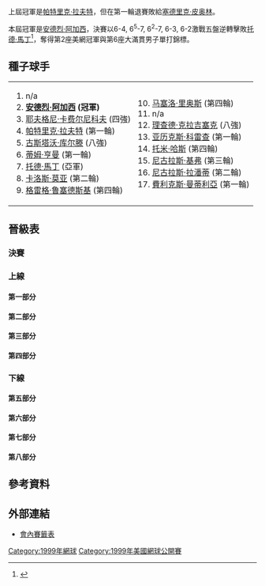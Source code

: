 {{noteTA
|G1=Tennis
|1=zh-hans:轮;zh-hant:圈
|2=zh-hans:半区;zh-hant:半部;
|3=zh-hans:半决赛;zh-hk:準決賽;zh-tw:四強;
|4=zh-hans:半準决赛;zh-hk:半準決賽;zh-tw:八強;
}}

{{GrandSlamEvents|1999|美國網球公開賽|
 | defchamp = {{flagicon|AUS}} [[帕特里克·拉夫特|帕特里克·拉夫特]]
 | champ = {{flagicon|USA}} [[安德烈·阿加西|安德烈·阿加西]]
 | runner = {{flagicon|USA}} [[托德·馬丁|托德·馬丁]]
 | score = 6-4, 6<sup>5</sup>-7, 6<sup>2</sup>-7, 6-3, 6-2
}}

{{main|1999年美國網球公開賽}}

上屆冠軍是[[帕特里克·拉夫特|帕特里克·拉夫特]]，但在第一輪退賽敗給[[塞德里克·皮奥林|塞德里克·皮奥林]]。

本屆冠軍是[[安德烈·阿加西|安德烈·阿加西]]，決賽以6-4, 6<sup>5</sup>-7, 6<sup>2</sup>-7, 6-3, 6-2激戰五盤逆轉擊敗[[托德·馬丁|托德·馬丁]]<ref>{{Cite web |url=http://www.nytimes.com/1999/09/13/sports/us-open-it-s-agassi-in-what-else-a-comeback.html |title=U.S. OPEN; It's Agassi in (What Else?) a Comeback - The New York Times<!-- 机器人生成的标题 --> |accessdate=2010-03-22 |archive-date=2019-04-30 |archive-url=https://web.archive.org/web/20190430201058/https://www.nytimes.com/1999/09/13/sports/us-open-it-s-agassi-in-what-else-a-comeback.html |dead-url=no }}</ref>，奪得第2座美網冠軍與第6座大滿貫男子單打錦標。
		
==種子球手==
{|
|valign=top|
<ol>
<li> n/a </li>
<li> {{flagicon|USA}} '''[[安德烈·阿加西|安德烈·阿加西]] (冠軍)'''</li>
<li> {{flagicon|RUS}} [[耶夫格尼·卡费尔尼科夫|耶夫格尼·卡费尔尼科夫]] (四強)</li>
<li> {{flagicon|AUS}} [[帕特里克·拉夫特|帕特里克·拉夫特]] (第一輪)</li>
<li> {{flagicon|BRA}} [[古斯塔沃·库尔滕|古斯塔沃·库尔滕]] (八強)</li>
<li> {{flagicon|GBR}} [[蒂姆·亨曼|蒂姆·亨曼]] (第一輪)</li>
<li> {{flagicon|USA}} [[托德·馬丁|托德·馬丁]] (亞軍)</li>
<li> {{flagicon|ESP}} [[卡洛斯·莫亚|卡洛斯·莫亚]] (第二輪)</li>
<li> {{flagicon|GBR}} [[格雷格·鲁塞德斯基|格雷格·鲁塞德斯基]] (第四輪)</li>
</ol>
|valign=top|
<ol start=10>
<li> {{flagicon|CHL}} [[马塞洛·里奥斯|马塞洛·里奥斯]] (第四輪)</li>
<li> n/a </li>
<li> {{flagicon|NLD}} [[理查德·克拉吉塞克|理查德·克拉吉塞克]] (八強)</li>
<li> {{flagicon|ESP}} [[亚历克斯·科雷查|亚历克斯·科雷查]] (第一輪)</li>
<li> {{flagicon|DEU}} [[托米·哈斯|托米·哈斯]] (第四輪)</li>
<li> {{flagicon|DEU}} [[尼古拉斯·基弗|尼古拉斯·基弗]] (第三輪)</li>
<li> {{flagicon|ECU}} [[尼古拉斯·拉潘蒂|尼古拉斯·拉潘蒂]] (第二輪)</li>
<li> {{flagicon|ESP}} [[費利克斯·曼蒂利亞|費利克斯·曼蒂利亞]] (第一輪)</li>
</ol>
|}
== 晉級表 ==
{{Draw key}}
=== 決賽 ===
{{8TeamBracket-Tennis5
| RD1=八強
| RD2=四強
| RD3=決賽
| team-width=175
| RD3-team1={{flagicon|USA}} [[托德·馬丁|馬丁]]
| RD3-seed1=7
| RD3-team2={{flagicon|USA}} '''[[安德烈·阿加西|阿加西]]'''
| RD3-seed2=2
| RD3-score1-1=4
| RD3-score2-1='''6'''
| RD3-score1-2='''7<sup>7</sup>'''
| RD3-score2-2=6<sup>5</sup>
| RD3-score1-3='''7<sup>7</sup>'''
| RD3-score2-3=6<sup>2</sup>
| RD3-score1-4=3
| RD3-score2-4='''6'''
| RD3-score1-5=2
| RD3-score2-5='''6'''
| RD2-team1={{flagicon|USA}} '''[[托德·馬丁|馬丁]]'''
| RD2-seed1=7
| RD2-team2={{flagicon|FRA}} [[塞德里克·皮奥林|皮奥林]]
| RD2-seed2=
| RD2-score1-1='''6'''
| RD2-score2-1=4
| RD2-score1-2='''6'''
| RD2-score2-2=1
| RD2-score1-3='''6'''
| RD2-score2-3=2
| RD2-team3={{flagicon|RUS}} [[耶夫格尼·卡费尔尼科夫|卡费尔尼科夫]]
| RD2-seed3=3
| RD2-team4={{flagicon|USA}} '''[[安德烈·阿加西|阿加西]]'''
| RD2-seed4=2
| RD2-score3-1='''6'''
| RD2-score4-1=1
| RD2-score3-2=3
| RD2-score4-2='''6'''
| RD2-score3-3=3
| RD2-score4-3='''6'''
| RD2-score3-4=3
| RD2-score4-4='''6'''
| RD1-team1={{flagicon|CZE}} [[茨季斯拉夫·多塞傑爾|多塞傑爾]]
| RD1-seed1=
| RD1-team2={{flagicon|USA}} '''[[托德·馬丁|馬丁]]'''
| RD1-seed2=7
| RD1-score1-1=3
| RD1-score2-1='''6'''
| RD1-score1-2='''7'''
| RD1-score2-2=5
| RD1-score1-3=4
| RD1-score2-3='''6'''
| RD1-score1-4=4
| RD1-score2-4='''6'''
| RD1-team3={{flagicon|FRA}} '''[[塞德里克·皮奥林|皮奥林]]'''
| RD1-seed3=
| RD1-team4={{flagicon|BRA}} [[古斯塔沃·库尔滕|库尔滕]]
| RD1-seed4=5
| RD1-score3-1=4
| RD1-score4-1='''6'''
| RD1-score3-2='''7<sup>8</sup>'''
| RD1-score4-2=6<sup>6</sup>
| RD1-score3-3='''7<sup>16</sup>'''
| RD1-score4-3=6<sup>14</sup>
| RD1-score3-4='''7<sup>10</sup>'''
| RD1-score4-4=6<sup>8</sup>
| RD1-team5={{flagicon|NLD}} [[理查德·克拉吉塞克|克拉吉塞克]]
| RD1-seed5=12
| RD1-team6={{flagicon|RUS}} '''[[耶夫格尼·卡费尔尼科夫|卡费尔尼科夫]]'''
| RD1-seed6=3
| RD1-score5-1=6<sup>0</sup>
| RD1-score6-1='''7<sup>7</sup>'''
| RD1-score5-2=6<sup>4</sup>
| RD1-score6-2='''7<sup>7</sup>'''
| RD1-score5-3='''6'''
| RD1-score6-3=3
| RD1-score5-4='''6'''
| RD1-score6-4=1
| RD1-score5-5=6<sup>5</sup>
| RD1-score6-5='''7<sup>7</sup>'''
| RD1-team7={{flagicon|FRA}} [[尼古拉斯·艾斯庫德|艾斯庫德]]
| RD1-seed7=Q
| RD1-team8={{flagicon|USA}} '''[[安德烈·阿加西|阿加西]]'''
| RD1-seed8=2
| RD1-score7-1=6<sup>3</sup>
| RD1-score8-1='''7<sup>7</sup>'''
| RD1-score7-2=3
| RD1-score8-2='''6'''
| RD1-score7-3=4
| RD1-score8-3='''6'''
}}
=== 上線 ===
==== 第一部分 ====
{{16TeamBracket-Compact-Tennis5
| RD1=第一輪
| RD2=第二輪
| RD3=第三輪
| RD4=第四輪
| RD4-team01=[[Jiří_Novák|Novák]]
| RD4-seed01=
| RD4-team02='''[[茨季斯拉夫·多塞傑爾|多塞傑爾]]'''
| RD4-seed02=
| RD4-score01-1=4
| RD4-score02-1='''6'''
| RD4-score01-2=5
| RD4-score02-2='''7'''
| RD4-score01-3='''7'''
| RD4-score02-3=5
| RD4-score01-4=5
| RD4-score02-4='''7'''
| RD3-team01='''[[Jiří_Novák|Novák]]'''
| RD3-seed01=
| RD3-team02=[[Fabrice_Santoro|Santoro]]
| RD3-seed02=
| RD3-score01-1='''6'''
| RD3-score02-1=1
| RD3-score01-2='''6'''
| RD3-score02-2=0
| RD3-score01-3='''5'''
| RD3-score02-3=1
| RD3-score02-4=r
| RD3-team03='''[[茨季斯拉夫·多塞傑爾|多塞傑爾]]'''
| RD3-seed03=
| RD3-team04=[[Fredrik_Jonsson|Jonsson]]
| RD3-seed04=Q
| RD3-score03-1='''7<sup>7</sup>'''
| RD3-score04-1=6<sup>5</sup>
| RD3-score03-2='''7<sup>7</sup>'''
| RD3-score04-2=6<sup>5</sup>
| RD3-score03-3='''6'''
| RD3-score04-3=3
| RD2-team01=[[馬拉特·薩芬|薩芬]]
| RD2-seed01=
| RD2-team02='''[[Jiří_Novák|Novák]]'''
| RD2-seed02=
| RD2-score01-1=2
| RD2-score02-1='''6'''
| RD2-score01-2='''7'''
| RD2-score02-2=5
| RD2-score01-3=4
| RD2-score02-3='''6'''
| RD2-score01-4='''6'''
| RD2-score02-4=3
| RD2-score01-5=2
| RD2-score02-5='''6'''
| RD2-team03=[[Jan-Michael_Gambill|Gambill]]
| RD2-seed03=
| RD2-team04='''[[Fabrice_Santoro|Santoro]]'''
| RD2-seed04=
| RD2-score03-1=4
| RD2-score04-1='''6'''
| RD2-score03-2=2
| RD2-score04-2='''6'''
| RD2-score03-3='''6'''
| RD2-score04-3=3
| RD2-score03-4='''7<sup>9</sup>'''
| RD2-score04-4=6<sup>7</sup>
| RD2-score03-5=4
| RD2-score04-5=4
| RD2-score03-6=r
| RD2-team05='''[[茨季斯拉夫·多塞傑爾|多塞傑爾]]'''
| RD2-seed05=
| RD2-team06=[[Fernando_Meligeni|Meligeni]]
| RD2-seed06=
| RD2-score05-1='''7'''
| RD2-score06-1=5
| RD2-score05-2='''6'''
| RD2-score06-2=1
| RD2-score05-3='''6'''
| RD2-score06-3=3
| RD2-team07='''[[Fredrik_Jonsson|Jonsson]]'''
| RD2-seed07=Q
| RD2-team08=[[尼古拉斯·拉潘蒂|拉潘蒂]]
| RD2-seed08=16
| RD2-score07-1='''6'''
| RD2-score08-1=4
| RD2-score07-2=5
| RD2-score08-2='''7'''
| RD2-score07-3='''6'''
| RD2-score08-3=4
| RD2-score07-4='''7'''
| RD2-score08-4=5
| RD1-team01={{flagicon|SWE}} [[Mikael_Tillström|Tillström]]
| RD1-seed01=LL
| RD1-team02={{flagicon|RUS}} '''[[馬拉特·薩芬|薩芬]]'''
| RD1-seed02=
| RD1-score01-1=2
| RD1-score02-1='''6'''
| RD1-score01-2='''7'''
| RD1-score02-2=5
| RD1-score01-3=4
| RD1-score02-3='''6'''
| RD1-score01-4='''6'''
| RD1-score02-4=2
| RD1-score01-5=4
| RD1-score02-5='''6'''
| RD1-team03={{flagicon|CZE}} '''[[Jiří_Novák|Novák]]'''
| RD1-seed03=
| RD1-team04={{flagicon|PRY}} [[Ramon_Delgado|Delgado]]
| RD1-seed04=
| RD1-score03-1=3
| RD1-score04-1='''6'''
| RD1-score03-2='''6'''
| RD1-score04-2=4
| RD1-score03-3='''6'''
| RD1-score04-3=1
| RD1-score03-4='''6'''
| RD1-score04-4=0
| RD1-team05={{flagicon|USA}} '''[[Jan-Michael_Gambill|Gambill]]'''
| RD1-seed05=
| RD1-team06={{flagicon|AUT}} [[Stefan_Koubek|Koubek]]
| RD1-seed06=
| RD1-score05-1='''7'''
| RD1-score06-1=5
| RD1-score05-2='''6'''
| RD1-score06-2=1
| RD1-score05-3='''6'''
| RD1-score06-3=4
| RD1-team07={{flagicon|FRA}} '''[[Fabrice_Santoro|Santoro]]'''
| RD1-seed07=
| RD1-team08={{flagicon|FRA}} [[Sebastien_Grosjean|Grosjean]]
| RD1-seed08=
| RD1-score07-1=5
| RD1-score08-1='''7'''
| RD1-score07-2='''6'''
| RD1-score08-2=4
| RD1-score07-3='''6'''
| RD1-score08-3=4
| RD1-score07-4=1
| RD1-score08-4='''6'''
| RD1-score07-5='''7<sup>7</sup>'''
| RD1-score08-5=6<sup>2</sup>
| RD1-team09={{flagicon|CZE}} '''[[茨季斯拉夫·多塞傑爾|多塞傑爾]]'''
| RD1-seed09=
| RD1-team10={{flagicon|USA}} [[吉姆·考瑞尔|考瑞尔]]
| RD1-seed10=
| RD1-score09-1='''6'''
| RD1-score10-1=4
| RD1-score09-2='''6'''
| RD1-score10-2=4
| RD1-score09-3='''7<sup>7</sup>'''
| RD1-score10-3=6<sup>5</sup>
| RD1-team11={{flagicon|BRA}} '''[[Fernando_Meligeni|Meligeni]]'''
| RD1-seed11=
| RD1-team12={{flagicon|USA}} [[凱文·金|金]]
| RD1-seed12=WC
| RD1-score11-1='''6'''
| RD1-score12-1=3
| RD1-score11-2='''7'''
| RD1-score12-2=5
| RD1-score11-3='''6'''
| RD1-score12-3=1
| RD1-team13={{flagicon|SWE}} '''[[Fredrik_Jonsson|Jonsson]]'''
| RD1-seed13=Q
| RD1-team14={{flagicon|FRA}} [[Arnaud_Di_Pasquale|Di Pasquale]]
| RD1-seed14=
| RD1-score13-1='''6'''
| RD1-score14-1=4
| RD1-score13-2=3
| RD1-score14-2='''6'''
| RD1-score13-3='''7<sup>7</sup>'''
| RD1-score14-3=6<sup>2</sup>
| RD1-score13-4='''7'''
| RD1-score14-4=5
| RD1-team15={{flagicon|ESP}} [[Francisco_Clavet|Clavet]]
| RD1-seed15=
| RD1-team16={{flagicon|ECU}} '''[[尼古拉斯·拉潘蒂|拉潘蒂]]'''
| RD1-seed16=16
| RD1-score15-1=3
| RD1-score16-1='''6'''
| RD1-score15-2=5
| RD1-score16-2='''7'''
| RD1-score15-3='''6'''
| RD1-score16-3=4
| RD1-score15-4=4
| RD1-score16-4='''6'''
}}
==== 第二部分 ====
{{16TeamBracket-Compact-Tennis5
| RD1=第一輪
| RD2=第二輪
| RD3=第三輪
| RD4=第四輪
| RD4-team01=[[格雷格·鲁塞德斯基|鲁塞德斯基]]
| RD4-seed01=9
| RD4-team02='''[[托德·馬丁|馬丁]]'''
| RD4-seed02=7
| RD4-score01-1='''7'''
| RD4-score02-1=5
| RD4-score01-2='''6'''
| RD4-score02-2=0
| RD4-score01-3=6<sup>3</sup>
| RD4-score02-3='''7<sup>7</sup>'''
| RD4-score01-4=4
| RD4-score02-4='''6'''
| RD4-score01-5=4
| RD4-score02-5='''6'''
| RD3-team01='''[[格雷格·鲁塞德斯基|鲁塞德斯基]]'''
| RD3-seed01=9
| RD3-team02=[[Chris_Woodruff|Woodruff]]
| RD3-seed02=
| RD3-score01-1='''7'''
| RD3-score02-1=5
| RD3-score01-2=3
| RD3-score02-2='''6'''
| RD3-score01-3='''6'''
| RD3-score02-3=3
| RD3-score01-4='''6'''
| RD3-score02-4=4
| RD3-team03=[[Magnus_Larsson|Larsson]]
| RD3-seed03=
| RD3-team04='''[[托德·馬丁|馬丁]]'''
| RD3-seed04=7
| RD3-score03-1=3
| RD3-score04-1='''6'''
| RD3-score03-2=r
| RD2-team01='''[[格雷格·鲁塞德斯基|鲁塞德斯基]]'''
| RD2-seed01=9
| RD2-team02=[[David_Prinosil|Prinosil]]
| RD2-seed02=
| RD2-score01-1='''6'''
| RD2-score02-1=4
| RD2-score01-2='''6'''
| RD2-score02-2=3
| RD2-score01-3='''6'''
| RD2-score02-3=1
| RD2-team03='''[[Chris_Woodruff|Woodruff]]'''
| RD2-seed03=
| RD2-team04=[[Christian_Ruud|Ruud]]
| RD2-seed04=
| RD2-score03-1='''6'''
| RD2-score04-1=2
| RD2-score03-2='''6'''
| RD2-score04-2=3
| RD2-score03-3='''6'''
| RD2-score04-3=3
| RD2-team05='''[[Magnus_Larsson|Larsson]]'''
| RD2-seed05=
| RD2-team06=[[Younes_El_Aynaoui|El Aynaoui]]
| RD2-seed06=
| RD2-score05-1='''6'''
| RD2-score06-1=3
| RD2-score05-2='''6'''
| RD2-score06-2=4
| RD2-score05-3=3
| RD2-score06-3='''6'''
| RD2-score05-4='''6'''
| RD2-score06-4=3
| RD2-team07=[[Richey_Reneberg|Reneberg]]
| RD2-seed07=WC
| RD2-team08='''[[托德·馬丁|馬丁]]'''
| RD2-seed08=7
| RD2-score07-1=4
| RD2-score08-1='''6'''
| RD2-score07-2=3
| RD2-score08-2='''6'''
| RD2-score07-3='''6'''
| RD2-score08-3=3
| RD2-score07-4=1
| RD2-score08-4='''6'''
| RD1-team01={{flagicon|GBR}} '''[[格雷格·鲁塞德斯基|鲁塞德斯基]]'''
| RD1-seed01=9
| RD1-team02={{flagicon|ESP}} [[胡安·卡羅斯·費雷羅|費雷羅]]
| RD1-seed02=
| RD1-score01-1=4
| RD1-score02-1='''6'''
| RD1-score01-2='''6'''
| RD1-score02-2=2
| RD1-score01-3='''6'''
| RD1-score02-3=3
| RD1-score01-4='''6'''
| RD1-score02-4=4
| RD1-team03={{flagicon|DEU}} '''[[David_Prinosil|Prinosil]]'''
| RD1-seed03=
| RD1-team04={{flagicon|CRI}} [[Juan_Antonio_Marin|Marin]]
| RD1-seed04=
| RD1-score03-1='''6'''
| RD1-score04-1=3
| RD1-score03-2='''6'''
| RD1-score04-2=2
| RD1-score03-3='''6'''
| RD1-score04-3=3
| RD1-team05={{flagicon|USA}} [[James_Blake|Blake]]
| RD1-seed05=WC
| RD1-team06={{flagicon|USA}} '''[[Chris_Woodruff|Woodruff]]'''
| RD1-seed06=
| RD1-score05-1=2
| RD1-score06-1='''6'''
| RD1-score05-2=2
| RD1-score06-2='''6'''
| RD1-score05-3=1
| RD1-score06-3='''6'''
| RD1-team07={{flagicon|DEU}} [[Rainer_Schüttler|Schüttler]]
| RD1-seed07=
| RD1-team08={{flagicon|NOR}} '''[[Christian_Ruud|Ruud]]'''
| RD1-seed08=
| RD1-score07-1=4
| RD1-score08-1='''6'''
| RD1-score07-2=3
| RD1-score08-2='''6'''
| RD1-score07-3=4
| RD1-score08-3='''6'''
| RD1-team09={{flagicon|USA}} [[Bob_Bryan|Bryan]]
| RD1-seed09=WC
| RD1-team10={{flagicon|SWE}} '''[[Magnus_Larsson|Larsson]]'''
| RD1-seed10=
| RD1-score09-1=3
| RD1-score10-1='''6'''
| RD1-score09-2='''6'''
| RD1-score10-2=1
| RD1-score09-3=3
| RD1-score10-3='''6'''
| RD1-score09-4=4
| RD1-score10-4='''6'''
| RD1-team11={{flagicon|ZWE}} [[Byron_Black|Black]]
| RD1-seed11=
| RD1-team12={{flagicon|MAR}} '''[[Younes_El_Aynaoui|El Aynaoui]]'''
| RD1-seed12=
| RD1-score11-1=6<sup>5</sup>
| RD1-score12-1='''7<sup>7</sup>'''
| RD1-score11-2=4
| RD1-score12-2='''6'''
| RD1-score11-3=2
| RD1-score12-3='''6'''
| RD1-team13={{flagicon|ARM}} [[Sargis_Sargsian|Sargsian]]
| RD1-seed13=
| RD1-team14={{flagicon|USA}} '''[[Richey_Reneberg|Reneberg]]'''
| RD1-seed14=WC
| RD1-score13-1=3
| RD1-score14-1='''6'''
| RD1-score13-2=1
| RD1-score14-2='''6'''
| RD1-score13-3=3
| RD1-score14-3='''6'''
| RD1-team15={{flagicon|FRA}} [[Stephane_Huet|Huet]]
| RD1-seed15=Q
| RD1-team16={{flagicon|USA}} '''[[托德·馬丁|馬丁]]'''
| RD1-seed16=7
| RD1-score15-1=4
| RD1-score16-1='''6'''
| RD1-score15-2=3
| RD1-score16-2='''6'''
| RD1-score15-3='''7<sup>7</sup>'''
| RD1-score16-3=6<sup>2</sup>
| RD1-score15-4='''7<sup>7</sup>'''
| RD1-score16-4=6<sup>5</sup>
| RD1-score15-5=6<sup>3</sup>
| RD1-score16-5='''7<sup>7</sup>'''
}}
==== 第三部分 ====
{{16TeamBracket-Compact-Tennis5
| RD1=第一輪
| RD2=第二輪
| RD3=第三輪
| RD4=第四輪
| RD4-team01='''[[塞德里克·皮奥林|皮奥林]]'''
| RD4-seed01=
| RD4-team02=[[托米·哈斯|哈斯]]
| RD4-seed02=14
| RD4-score01-1='''6'''
| RD4-score02-1=4
| RD4-score01-2='''7'''
| RD4-score02-2=5
| RD4-score01-3='''6'''
| RD4-score02-3=3
| RD3-team01='''[[塞德里克·皮奥林|皮奥林]]'''
| RD3-seed01=
| RD3-team02=[[Peter_Wessels|Wessels]]
| RD3-seed02=Q
| RD3-score01-1='''7<sup>7</sup>'''
| RD3-score02-1=6<sup>5</sup>
| RD3-score01-2='''7'''
| RD3-score02-2=5
| RD3-score01-3=4
| RD3-score02-3='''6'''
| RD3-score01-4='''7<sup>7</sup>'''
| RD3-score02-4=6<sup>1</sup>
| RD3-team03=[[Hicham_Arazi|Arazi]]
| RD3-seed03=
| RD3-team04='''[[托米·哈斯|哈斯]]'''
| RD3-seed04=14
| RD3-score03-1='''7<sup>9</sup>'''
| RD3-score04-1=6<sup>7</sup>
| RD3-score03-2=3
| RD3-score04-2='''6'''
| RD3-score03-3=4
| RD3-score04-3='''6'''
| RD3-score03-4=6<sup>3</sup>
| RD3-score04-4='''7<sup>7</sup>'''
| RD2-team01='''[[塞德里克·皮奥林|皮奥林]]'''
| RD2-seed01=
| RD2-team02=[[Lars_Burgsmuller|Burgsmuller]]
| RD2-seed02=Q
| RD2-score01-1='''7<sup>7</sup>'''
| RD2-score02-1=6<sup>5</sup>
| RD2-score01-2=1
| RD2-score02-2='''6'''
| RD2-score01-3='''6'''
| RD2-score02-3=3
| RD2-score01-4=3
| RD2-score02-4='''6'''
| RD2-score01-5='''6'''
| RD2-score02-5=2
| RD2-team03=[[Mark_Woodforde|Woodforde]]
| RD2-seed03=
| RD2-team04='''[[Peter_Wessels|Wessels]]'''
| RD2-seed04=Q
| RD2-score03-1='''6'''
| RD2-score04-1=3
| RD2-score03-2=5
| RD2-score04-2='''7'''
| RD2-score03-3=6<sup>8</sup>
| RD2-score04-3='''7<sup>10</sup>'''
| RD2-score03-4=6<sup>4</sup>
| RD2-score04-4='''7<sup>7</sup>'''
| RD2-team05='''[[Hicham_Arazi|Arazi]]'''
| RD2-seed05=
| RD2-team06=[[Fernando_Vicente|Vicente]]
| RD2-seed06=
| RD2-score05-1=3
| RD2-score06-1='''6'''
| RD2-score05-2='''6'''
| RD2-score06-2=3
| RD2-score05-3='''6'''
| RD2-score06-3=3
| RD2-score05-4='''7<sup>7</sup>'''
| RD2-score06-4=6<sup>4</sup>
| RD2-team07=[[Mariano_Puerta|Puerta]]
| RD2-seed07=
| RD2-team08='''[[托米·哈斯|哈斯]]'''
| RD2-seed08=14
| RD2-score07-1=3
| RD2-score08-1='''6'''
| RD2-score07-2=2
| RD2-score08-2='''6'''
| RD2-score07-3='''6'''
| RD2-score08-3=2
| RD2-score07-4='''7<sup>7</sup>'''
| RD2-score08-4=6<sup>3</sup>
| RD2-score07-5=1
| RD2-score08-5='''6'''
| RD1-team01={{flagicon|AUS}} [[帕特里克·拉夫特|拉夫特]]
| RD1-seed01=4
| RD1-team02={{flagicon|FRA}} '''[[塞德里克·皮奥林|皮奥林]]'''
| RD1-seed02=
| RD1-score01-1='''6'''
| RD1-score02-1=4
| RD1-score01-2='''6'''
| RD1-score02-2=4
| RD1-score01-3=3
| RD1-score02-3='''6'''
| RD1-score01-4=5
| RD1-score02-4='''7'''
| RD1-score01-5=0
| RD1-score02-5='''1'''
| RD1-score01-6=r
| RD1-team03={{flagicon|NLD}} [[Jan_Siemerink|Siemerink]]
| RD1-seed03=
| RD1-team04={{flagicon|DEU}} '''[[Lars_Burgsmuller|Burgsmuller]]'''
| RD1-seed04=Q
| RD1-score03-1=1
| RD1-score04-1='''6'''
| RD1-score03-2='''7<sup>10</sup>'''
| RD1-score04-2=6<sup>8</sup>
| RD1-score03-3='''6'''
| RD1-score04-3=3
| RD1-score03-4=3
| RD1-score04-4='''6'''
| RD1-score03-5=2
| RD1-score04-5='''6'''
| RD1-team05={{flagicon|ESP}} [[Albert_Portas|Portas]]
| RD1-seed05=
| RD1-team06={{flagicon|AUS}} '''[[Mark_Woodforde|Woodforde]]'''
| RD1-seed06=
| RD1-score05-1='''6'''
| RD1-score06-1=3
| RD1-score05-2=6<sup>1</sup>
| RD1-score06-2='''7<sup>7</sup>'''
| RD1-score05-3=4
| RD1-score06-3='''6'''
| RD1-score05-4=4
| RD1-score06-4='''6'''
| RD1-team07={{flagicon|NLD}} '''[[Peter_Wessels|Wessels]]'''
| RD1-seed07=Q
| RD1-team08={{flagicon|ARG}} [[Mariano_Zabaleta|Zabaleta]]
| RD1-seed08=
| RD1-score07-1=4
| RD1-score08-1='''6'''
| RD1-score07-2='''6'''
| RD1-score08-2=3
| RD1-score07-3=3
| RD1-score08-3='''6'''
| RD1-score07-4='''7<sup>7</sup>'''
| RD1-score08-4=6<sup>3</sup>
| RD1-score07-5='''6'''
| RD1-score08-5=2
| RD1-team09={{flagicon|MAR}} '''[[Hicham_Arazi|Arazi]]'''
| RD1-seed09=
| RD1-team10={{flagicon|MAR}} [[Karim_Alami|Alami]]
| RD1-seed10=
| RD1-score09-1='''6'''
| RD1-score10-1=2
| RD1-score09-2='''7<sup>7</sup>'''
| RD1-score10-2=6<sup>4</sup>
| RD1-score09-3=1
| RD1-score10-3='''6'''
| RD1-score09-4='''6'''
| RD1-score10-4=4
| RD1-team11={{flagicon|ESP}} '''[[Fernando_Vicente|Vicente]]'''
| RD1-seed11=
| RD1-team12={{flagicon|ESP}} [[German_Puentes|Puentes]]
| RD1-seed12=
| RD1-score11-1='''6'''
| RD1-score12-1=3
| RD1-score11-2='''6'''
| RD1-score12-2=2
| RD1-score11-3=4
| RD1-score12-3='''6'''
| RD1-score11-4='''7<sup>12</sup>'''
| RD1-score12-4=6<sup>10</sup>
| RD1-team13={{flagicon|DEU}} [[Bernd_Karbacher|Karbacher]]
| RD1-seed13=
| RD1-team14={{flagicon|ARG}} '''[[Mariano_Puerta|Puerta]]'''
| RD1-seed14=
| RD1-score13-1=6<sup>4</sup>
| RD1-score14-1='''7<sup>7</sup>'''
| RD1-score13-2=4
| RD1-score14-2='''6'''
| RD1-score13-3=2
| RD1-score14-3='''6'''
| RD1-team15={{flagicon|SWE}} [[Thomas_Enqvist|Enqvist]]
| RD1-seed15=
| RD1-team16={{flagicon|DEU}} '''[[托米·哈斯|哈斯]]'''
| RD1-seed16=14
| RD1-score15-1=2
| RD1-score16-1='''6'''
| RD1-score15-2=4
| RD1-score16-2='''6'''
| RD1-score15-3=6<sup>6</sup>
| RD1-score16-3='''7<sup>8</sup>'''
}}
==== 第四部分 ====
{{16TeamBracket-Compact-Tennis5
| RD1=第一輪
| RD2=第二輪
| RD3=第三輪
| RD4=第四輪
| RD4-team01=[[Magnus_Norman|Norman]]
| RD4-seed01=
| RD4-team02='''[[古斯塔沃·库尔滕|库尔滕]]'''
| RD4-seed02=5
| RD4-score01-1=6<sup>4</sup>
| RD4-score02-1='''7<sup>7</sup>'''
| RD4-score01-2=r
| RD3-team01='''[[Magnus_Norman|Norman]]'''
| RD3-seed01=
| RD3-team02=[[Richard_Fromberg|Fromberg]]
| RD3-seed02=
| RD3-score01-1=4
| RD3-score02-1='''6'''
| RD3-score01-2='''6'''
| RD3-score02-2=3
| RD3-score01-3='''6'''
| RD3-score02-3=1
| RD3-score01-4='''6'''
| RD3-score02-4=3
| RD3-team03=[[Goran_Ivanišević|Ivanišević]]
| RD3-seed03=
| RD3-team04='''[[古斯塔沃·库尔滕|库尔滕]]'''
| RD3-seed04=5
| RD3-score03-1=4
| RD3-score04-1='''6'''
| RD3-score03-2=2
| RD3-score04-2='''6'''
| RD3-score03-3=4
| RD3-score04-3='''6'''
| RD2-team01='''[[Magnus_Norman|Norman]]'''
| RD2-seed01=
| RD2-team02=[[Gianluca_Pozzi|Pozzi]]
| RD2-seed02=
| RD2-score01-1='''6'''
| RD2-score02-1=4
| RD2-score01-2='''6'''
| RD2-score02-2=3
| RD2-score01-3='''6'''
| RD2-score02-3=4
| RD2-team03=[[Markus_Hipfl|Hipfl]]
| RD2-seed03=
| RD2-team04='''[[Richard_Fromberg|Fromberg]]'''
| RD2-seed04=
| RD2-score03-1='''7'''
| RD2-score04-1=5
| RD2-score03-2=3
| RD2-score04-2='''6'''
| RD2-score03-3=4
| RD2-score04-3='''6'''
| RD2-score03-4=4
| RD2-score04-4='''6'''
| RD2-team05=[[Cristiano_Caratti|Caratti]]
| RD2-seed05=Q
| RD2-team06='''[[Goran_Ivanišević|Ivanišević]]'''
| RD2-seed06=
| RD2-score05-1=1
| RD2-score06-1='''6'''
| RD2-score05-2='''6'''
| RD2-score06-2=4
| RD2-score05-3=2
| RD2-score06-3='''6'''
| RD2-score05-4='''6'''
| RD2-score06-4=2
| RD2-score05-5=4
| RD2-score06-5='''6'''
| RD2-team07=[[Paul_Haarhuis|Haarhuis]]
| RD2-seed07=
| RD2-team08='''[[古斯塔沃·库尔滕|库尔滕]]'''
| RD2-seed08=5
| RD2-score07-1=3
| RD2-score08-1='''6'''
| RD2-score07-2=6<sup>4</sup>
| RD2-score08-2='''7<sup>7</sup>'''
| RD2-score07-3='''6'''
| RD2-score08-3=3
| RD2-score07-4=2
| RD2-score08-4='''6'''
| RD1-team01={{flagicon|ESP}} [[費利克斯·曼蒂利亞|曼蒂利亞]]
| RD1-seed01=17
| RD1-team02={{flagicon|SWE}} '''[[Magnus_Norman|Norman]]'''
| RD1-seed02=
| RD1-score01-1='''6'''
| RD1-score02-1=1
| RD1-score01-2=1
| RD1-score02-2='''6'''
| RD1-score01-3=2
| RD1-score02-3='''6'''
| RD1-score01-4=4
| RD1-score02-4='''6'''
| RD1-team03={{flagicon|ITA}} '''[[Gianluca_Pozzi|Pozzi]]'''
| RD1-seed03=
| RD1-team04={{flagicon|CAN}} [[Daniel_Nestor|Nestor]]
| RD1-seed04=
| RD1-score03-1=5
| RD1-score04-1='''7'''
| RD1-score03-2='''7<sup>7</sup>'''
| RD1-score04-2=6<sup>4</sup>
| RD1-score03-3='''6'''
| RD1-score04-3=1
| RD1-score03-4='''6'''
| RD1-score04-4=2
| RD1-team05={{flagicon|AUT}} '''[[Markus_Hipfl|Hipfl]]'''
| RD1-seed05=
| RD1-team06={{flagicon|AUS}} [[Andrew_Ilie|Ilie]]
| RD1-seed06=
| RD1-score05-1='''6'''
| RD1-score06-1=4
| RD1-score05-2='''6'''
| RD1-score06-2=1
| RD1-score05-3='''6'''
| RD1-score06-3=2
| RD1-team07={{flagicon|ZAF}} [[Wayne_Ferreira|Ferreira]]
| RD1-seed07=
| RD1-team08={{flagicon|AUS}} '''[[Richard_Fromberg|Fromberg]]'''
| RD1-seed08=
| RD1-score07-1=6<sup>4</sup>
| RD1-score08-1='''7<sup>7</sup>'''
| RD1-score07-2='''6'''
| RD1-score08-2=4
| RD1-score07-3='''6'''
| RD1-score08-3=4
| RD1-score07-4=3
| RD1-score08-4='''6'''
| RD1-score07-5=6<sup>5</sup>
| RD1-score08-5='''7<sup>7</sup>'''
| RD1-team09={{flagicon|ITA}} '''[[Cristiano_Caratti|Caratti]]'''
| RD1-seed09=Q
| RD1-team10={{flagicon|ESP}} [[Jacobo_Diaz|Diaz]]
| RD1-seed10=
| RD1-score09-1=3
| RD1-score10-1='''6'''
| RD1-score09-2='''6'''
| RD1-score10-2=3
| RD1-score09-3=2
| RD1-score10-3='''6'''
| RD1-score09-4='''6'''
| RD1-score10-4=2
| RD1-score09-5='''6'''
| RD1-score10-5=2
| RD1-team11={{flagicon|HRV}} '''[[Goran_Ivanisevic|Ivanišević]]'''
| RD1-seed11=
| RD1-team12={{flagicon|FIN}} [[Ville_Liukko|Liukko]]
| RD1-seed12=Q
| RD1-score11-1='''7'''
| RD1-score12-1=5
| RD1-score11-2='''7<sup>7</sup>'''
| RD1-score12-2=6<sup>5</sup>
| RD1-score11-3=4
| RD1-score12-3='''6'''
| RD1-score11-4='''6'''
| RD1-score12-4=2
| RD1-team13={{flagicon|DEU}} [[Hendrik_Dreekmann|Dreekmann]]
| RD1-seed13=
| RD1-team14={{flagicon|NLD}} '''[[Paul_Haarhuis|Haarhuis]]'''
| RD1-seed14=
| RD1-score13-1=4
| RD1-score14-1='''6'''
| RD1-score13-2=1
| RD1-score14-2='''6'''
| RD1-score13-3=4
| RD1-score14-3='''6'''
| RD1-team15={{flagicon|CZE}} [[Bohdan_Ulihrach|Ulihrach]]
| RD1-seed15=
| RD1-team16={{flagicon|BRA}} '''[[古斯塔沃·库尔滕|库尔滕]]'''
| RD1-seed16=5
| RD1-score15-1=4
| RD1-score16-1='''6'''
| RD1-score15-2=4
| RD1-score16-2='''6'''
| RD1-score15-3=3
| RD1-score16-3='''6'''
}}
=== 下線 ===
==== 第五部分 ====
{{16TeamBracket-Compact-Tennis5
| RD1=第一輪
| RD2=第二輪
| RD3=第三輪
| RD4=第四輪
| RD4-team01=[[Vincent_Spadea|Spadea]]
| RD4-seed01=
| RD4-team02='''[[理查德·克拉吉塞克|克拉吉塞克]]'''
| RD4-seed02=12
| RD4-score01-1=2
| RD4-score02-1='''6'''
| RD4-score01-2=6<sup>3</sup>
| RD4-score02-2='''7<sup>7</sup>'''
| RD4-score01-3=2
| RD4-score02-3='''6'''
| RD3-team01='''[[Vincent_Spadea|Spadea]]'''
| RD3-seed01=
| RD3-team02=[[Laurence_Tieleman|Tieleman]]
| RD3-seed02=LL
| RD3-score01-1='''6'''
| RD3-score02-1=2
| RD3-score01-2=4
| RD3-score02-2='''6'''
| RD3-score01-3=6<sup>4</sup>
| RD3-score02-3='''7<sup>7</sup>'''
| RD3-score01-4='''6'''
| RD3-score02-4=2
| RD3-score01-5='''7<sup>7</sup>'''
| RD3-score02-5=6<sup>3</sup>
| RD3-team03=[[John_van_Lottum|van Lottum]]
| RD3-seed03=
| RD3-team04='''[[理查德·克拉吉塞克|克拉吉塞克]]'''
| RD3-seed04=12
| RD3-score03-1=4
| RD3-score04-1='''6'''
| RD3-score03-2=1
| RD3-score04-2='''6'''
| RD3-score03-3=4
| RD3-score04-3='''6'''
| RD2-team01=[[Guillermo_Cañas|Cañas]]
| RD2-seed01=
| RD2-team02='''[[Vincent_Spadea|Spadea]]'''
| RD2-seed02=
| RD2-score01-1=5
| RD2-score02-1='''7'''
| RD2-score01-2=6<sup>3</sup>
| RD2-score02-2='''7<sup>7</sup>'''
| RD2-score01-3='''7'''
| RD2-score02-3=5
| RD2-score01-4='''6'''
| RD2-score02-4=3
| RD2-score01-5=3
| RD2-score02-5='''6'''
| RD2-team03=[[Galo_Blanco|Blanco]]
| RD2-seed03=
| RD2-team04='''[[Laurence_Tieleman|Tieleman]]'''
| RD2-seed04=LL
| RD2-score03-1=4
| RD2-score04-1='''6'''
| RD2-score03-2=3
| RD2-score04-2='''6'''
| RD2-score03-3=3
| RD2-score04-3='''6'''
| RD2-team05='''[[John_van_Lottum|van Lottum]]'''
| RD2-seed05=
| RD2-team06=[[Ivan_Ljubičić|Ljubičić]]
| RD2-seed06=LL
| RD2-score05-1=4
| RD2-score06-1='''6'''
| RD2-score05-2='''7<sup>8</sup>'''
| RD2-score06-2=6<sup>6</sup>
| RD2-score05-3='''6'''
| RD2-score06-3=3
| RD2-score05-4='''7<sup>7</sup>'''
| RD2-score06-4=6<sup>5</sup>
| RD2-team07=[[Lorenzo_Manta|Manta]]
| RD2-seed07=Q
| RD2-team08='''[[理查德·克拉吉塞克|克拉吉塞克]]'''
| RD2-seed08=12
| RD2-score07-1=2
| RD2-score08-1='''6'''
| RD2-score07-2=4
| RD2-score08-2='''6'''
| RD2-score07-3=1
| RD2-score08-3='''6'''
| RD1-team01={{flagicon|GBR}} [[蒂姆·亨曼|亨曼]]
| RD1-seed01=6
| RD1-team02={{flagicon|ARG}} '''[[Guillermo_Cañas|Cañas]]'''
| RD1-seed02=
| RD1-score01-1=6<sup>1</sup>
| RD1-score02-1='''7<sup>7</sup>'''
| RD1-score01-2=4
| RD1-score02-2='''6'''
| RD1-score01-3=3
| RD1-score02-3='''6'''
| RD1-team03={{flagicon|DEU}} [[Jens_Knippschild|Knippschild]]
| RD1-seed03=
| RD1-team04={{flagicon|USA}} '''[[Vincent_Spadea|Spadea]]'''
| RD1-seed04=
| RD1-score03-1=3
| RD1-score04-1='''6'''
| RD1-score03-2='''7<sup>7</sup>'''
| RD1-score04-2=6<sup>3</sup>
| RD1-score03-3=5
| RD1-score04-3='''7'''
| RD1-score03-4=3
| RD1-score04-4='''6'''
| RD1-team05={{flagicon|FRA}} [[Julien_Boutter|Boutter]]
| RD1-seed05=Q
| RD1-team06={{flagicon|ESP}} '''[[Galo_Blanco|Blanco]]'''
| RD1-seed06=
| RD1-score05-1=5
| RD1-score06-1='''7'''
| RD1-score05-2=1
| RD1-score06-2='''5'''
| RD1-score05-3=r
| RD1-team07={{flagicon|ITA}} '''[[Laurence_Tieleman|Tieleman]]'''
| RD1-seed07=LL
| RD1-team08={{flagicon|USA}} [[Taylor_Dent|Dent]]
| RD1-seed08=WC
| RD1-score07-1='''6'''
| RD1-score08-1=4
| RD1-score07-2='''7'''
| RD1-score08-2=5
| RD1-score07-3='''6'''
| RD1-score08-3=2
| RD1-team09={{flagicon|NLD}} '''[[John_van_Lottum|van Lottum]]'''
| RD1-seed09=
| RD1-team10={{flagicon|JPN}} [[Takao_Suzuki|Suzuki]]
| RD1-seed10=Q
| RD1-score09-1='''6'''
| RD1-score10-1=2
| RD1-score09-2='''7<sup>7</sup>'''
| RD1-score10-2=6<sup>4</sup>
| RD1-score09-3=4
| RD1-score10-3='''6'''
| RD1-score09-4='''7<sup>13</sup>'''
| RD1-score10-4=6<sup>11</sup>
| RD1-team11={{flagicon|HRV}} '''[[Ivan_Ljubičić|Ljubičić]]'''
| RD1-seed11=LL
| RD1-team12={{flagicon|USA}} [[Jeff_Morrison|Morrison]]
| RD1-seed12=WC
| RD1-score11-1='''6'''
| RD1-score12-1=1
| RD1-score11-2='''6'''
| RD1-score12-2=2
| RD1-score11-3='''6'''
| RD1-score12-3=4
| RD1-team13={{flagicon|CHE}} '''[[Lorenzo_Manta|Manta]]'''
| RD1-seed13=Q
| RD1-team14={{flagicon|NLD}} [[Sjeng_Schalken|Schalken]]
| RD1-seed14=
| RD1-score13-1='''6'''
| RD1-score14-1=3
| RD1-score13-2='''6'''
| RD1-score14-2=4
| RD1-score13-3='''6'''
| RD1-score14-3=3
| RD1-team15={{flagicon|USA}} [[Phillip_King_(tennis)|King]]
| RD1-seed15=WC
| RD1-team16={{flagicon|NLD}} '''[[理查德·克拉吉塞克|克拉吉塞克]]'''
| RD1-seed16=12
| RD1-score15-1=1
| RD1-score16-1='''6'''
| RD1-score15-2=4
| RD1-score16-2='''6'''
| RD1-score15-3=0
| RD1-score16-3='''6'''
}}
==== 第六部分 ====
{{16TeamBracket-Compact-Tennis5
| RD1=第一輪
| RD2=第二輪
| RD3=第三輪
| RD4=第四輪
| RD4-team01=[[Andrei_Medvedev|Medvedev]]
| RD4-seed01=
| RD4-team02='''[[耶夫格尼·卡费尔尼科夫|卡费尔尼科夫]]'''
| RD4-seed02=3
| RD4-score01-1=6<sup>5</sup>
| RD4-score02-1='''7<sup>7</sup>'''
| RD4-score01-2=1
| RD4-score02-2='''6'''
| RD4-score01-3=0
| RD4-score02-3='''6'''
| RD3-team01=[[萊頓·休伊特|休伊特]]
| RD3-seed01=
| RD3-team02='''[[Andrei_Medvedev|Medvedev]]'''
| RD3-seed02=
| RD3-score01-1='''6'''
| RD3-score02-1=3
| RD3-score01-2=3
| RD3-score02-2='''6'''
| RD3-score01-3='''6'''
| RD3-score02-3=3
| RD3-score01-4=4
| RD3-score02-4='''6'''
| RD3-score01-5=3
| RD3-score02-5='''6'''
| RD3-team03=[[Jonas_Björkman|Björkman]]
| RD3-seed03=
| RD3-team04='''[[耶夫格尼·卡费尔尼科夫|卡费尔尼科夫]]'''
| RD3-seed04=3
| RD3-score03-1=1
| RD3-score04-1='''6'''
| RD3-score03-2=4
| RD3-score04-2='''6'''
| RD3-score03-3=4
| RD3-score04-3='''6'''
| RD2-team01=[[Wayne_Arthurs_(tennis)|Arthurs]]
| RD2-seed01=
| RD2-team02='''[[萊頓·休伊特|休伊特]]'''
| RD2-seed02=
| RD2-score01-1=2
| RD2-score02-1='''6'''
| RD2-score01-2=4
| RD2-score02-2='''6'''
| RD2-score01-3='''7<sup>7</sup>'''
| RD2-score02-3=6<sup>5</sup>
| RD2-score01-4=4
| RD2-score02-4='''6'''
| RD2-team03='''[[Andrei_Medvedev|Medvedev]]'''
| RD2-seed03=
| RD2-team04=[[Sebastien_Lareau|Lareau]]
| RD2-seed04=
| RD2-score03-1='''6'''
| RD2-score04-1=4
| RD2-score03-2='''6'''
| RD2-score04-2=1
| RD2-score03-3='''6'''
| RD2-score04-3=0
| RD2-team05='''[[Jonas_Björkman|Björkman]]'''
| RD2-seed05=
| RD2-team06=[[Kenneth_Carlsen|Carlsen]]
| RD2-seed06=
| RD2-score05-1=5
| RD2-score06-1='''7'''
| RD2-score05-2='''6'''
| RD2-score06-2=2
| RD2-score05-3='''6'''
| RD2-score06-3=3
| RD2-score05-4='''6'''
| RD2-score06-4=3
| RD2-team07=[[Max_Mirnyi|Mirnyi]]
| RD2-seed07=LL
| RD2-team08='''[[耶夫格尼·卡费尔尼科夫|卡费尔尼科夫]]'''
| RD2-seed08=3
| RD2-score07-1=5
| RD2-score08-1='''7'''
| RD2-score07-2=1
| RD2-score08-2='''6'''
| RD2-score07-3='''7<sup>7</sup>'''
| RD2-score08-3=6<sup>5</sup>
| RD2-score07-4=3
| RD2-score08-4='''6'''
| RD1-team01={{flagicon|ESP}} [[亚历克斯·科雷查|科雷查]]
| RD1-seed01=13
| RD1-team02={{flagicon|AUS}} '''[[Wayne_Arthurs_(tennis)|Arthurs]]'''
| RD1-seed02=
| RD1-score01-1=3
| RD1-score02-1='''6'''
| RD1-score01-2=4
| RD1-score02-2='''6'''
| RD1-score01-3='''6'''
| RD1-score02-3=1
| RD1-score01-4='''6'''
| RD1-score02-4=4
| RD1-score01-5=6<sup>6</sup>
| RD1-score02-5='''7<sup>8</sup>'''
| RD1-team03={{flagicon|CHE}} [[Marc_Rosset|Rosset]]
| RD1-seed03=
| RD1-team04={{flagicon|AUS}} '''[[萊頓·休伊特|休伊特]]'''
| RD1-seed04=
| RD1-score03-1=2
| RD1-score04-1='''6'''
| RD1-score03-2=2
| RD1-score04-2='''6'''
| RD1-score03-3=0
| RD1-score04-3='''6'''
| RD1-team05={{flagicon|ARG}} [[Martín_Rodríguez_(tennis)|Rodriguez]]
| RD1-seed05=
| RD1-team06={{flagicon|UKR}} '''[[Andrei_Medvedev|Medvedev]]'''
| RD1-seed06=
| RD1-score05-1=3
| RD1-score06-1='''6'''
| RD1-score05-2=2
| RD1-score06-2='''6'''
| RD1-score05-3=3
| RD1-score06-3='''6'''
| RD1-team07={{flagicon|CAN}} '''[[Sebastien_Lareau|Lareau]]'''
| RD1-seed07=
| RD1-team08={{flagicon|ARG}} [[Gaston_Gaudio|Gaudio]]
| RD1-seed08=
| RD1-score07-1=3
| RD1-score08-1='''6'''
| RD1-score07-2='''6'''
| RD1-score08-2=4
| RD1-score07-3=4
| RD1-score08-3='''6'''
| RD1-score07-4='''6'''
| RD1-score08-4=1
| RD1-score07-5='''6'''
| RD1-score08-5=4
| RD1-team09={{flagicon|USA}} [[Jeff_Tarango|Tarango]]
| RD1-seed09=
| RD1-team10={{flagicon|SWE}} '''[[Jonas_Björkman|Björkman]]'''
| RD1-seed10=
| RD1-score09-1=4
| RD1-score10-1='''6'''
| RD1-score09-2=4
| RD1-score10-2='''6'''
| RD1-score09-3='''6'''
| RD1-score10-3=1
| RD1-score09-4=2
| RD1-score10-4='''6'''
| RD1-team11={{flagicon|DNK}} '''[[Kenneth_Carlsen|Carlsen]]'''
| RD1-seed11=
| RD1-team12={{flagicon|ARG}} [[Hernan_Gumy|Gumy]]
| RD1-seed12=
| RD1-score11-1='''6'''
| RD1-score12-1=4
| RD1-score11-2='''7<sup>7</sup>'''
| RD1-score12-2=6<sup>4</sup>
| RD1-score11-3='''6'''
| RD1-score12-3=4
| RD1-team13={{flagicon|BLR}} '''[[Max_Mirnyi|Mirnyi]]'''
| RD1-seed13=LL
| RD1-team14={{flagicon|CZE}} [[Tomas_Zib|Zib]]
| RD1-seed14=
| RD1-score13-1=3
| RD1-score14-1='''6'''
| RD1-score13-2=2
| RD1-score14-2='''6'''
| RD1-score13-3='''7<sup>8</sup>'''
| RD1-score14-3=6<sup>6</sup>
| RD1-score13-4='''7<sup>7</sup>'''
| RD1-score14-4=6<sup>4</sup>
| RD1-score13-5='''6'''
| RD1-score14-5=3
| RD1-team15={{flagicon|ESP}} [[Alberto_Martin|Martin]]
| RD1-seed15=
| RD1-team16={{flagicon|RUS}} '''[[耶夫格尼·卡费尔尼科夫|卡费尔尼科夫]]'''
| RD1-seed16=3
| RD1-score15-1=1
| RD1-score16-1='''6'''
| RD1-score15-2='''6'''
| RD1-score16-2=3
| RD1-score15-3=3
| RD1-score16-3='''6'''
| RD1-score15-4=4
| RD1-score16-4='''6'''
}}
==== 第七部分 ====
{{16TeamBracket-Compact-Tennis5
| RD1=第一輪
| RD2=第二輪
| RD3=第三輪
| RD4=第四輪
| RD4-team01='''[[尼古拉斯·艾斯庫德|艾斯庫德]]'''
| RD4-seed01=Q
| RD4-team02=[[马塞洛·里奥斯|里奥斯]]
| RD4-seed02=10
| RD4-score01-1='''6'''
| RD4-score02-1=2
| RD4-score01-2='''6'''
| RD4-score02-2=3
| RD4-score01-3='''7'''
| RD4-score02-3=5
| RD3-team01='''[[尼古拉斯·艾斯庫德|艾斯庫德]]'''
| RD3-seed01=Q
| RD3-team02=[[Xavier_Malisse|Malisse]]
| RD3-seed02=Q
| RD3-score01-1='''6'''
| RD3-score02-1=3
| RD3-score01-2='''6'''
| RD3-score02-2=2
| RD3-score01-3='''6'''
| RD3-score02-3=1
| RD3-team03=[[Jan_Kroslak|Kroslak]]
| RD3-seed03=
| RD3-team04='''[[马塞洛·里奥斯|里奥斯]]'''
| RD3-seed04=10
| RD3-score03-1=3
| RD3-score04-1='''6'''
| RD3-score03-2=4
| RD3-score04-2='''6'''
| RD3-score03-3=4
| RD3-score04-3='''6'''
| RD2-team01=[[卡洛斯·莫亚|莫亚]]
| RD2-seed01=8
| RD2-team02='''[[尼古拉斯·艾斯庫德|艾斯庫德]]'''
| RD2-seed02=Q
| RD2-score01-1=1
| RD2-score02-1='''6'''
| RD2-score01-2=4
| RD2-score02-2='''6'''
| RD2-score01-3='''1'''
| RD2-score02-3=0
| RD2-score01-4=r
| RD2-team03=[[Cecil_Mamiit|Mamiit]]
| RD2-seed03=
| RD2-team04='''[[Xavier_Malisse|Malisse]]'''
| RD2-seed04=Q
| RD2-score03-1='''6'''
| RD2-score04-1=3
| RD2-score03-2=3
| RD2-score04-2='''6'''
| RD2-score03-3='''7<sup>7</sup>'''
| RD2-score04-3=6<sup>4</sup>
| RD2-score03-4=6<sup>6</sup>
| RD2-score04-4='''7<sup>8</sup>'''
| RD2-score03-5=2
| RD2-score04-5='''6'''
| RD2-team05=[[Paul_Goldstein|Goldstein]]
| RD2-seed05=
| RD2-team06='''[[Jan_Kroslak|Kroslak]]'''
| RD2-seed06=
| RD2-score05-1='''7'''
| RD2-score06-1=5
| RD2-score05-2=4
| RD2-score06-2='''6'''
| RD2-score05-3=4
| RD2-score06-3='''6'''
| RD2-score05-4=3
| RD2-score06-4='''6'''
| RD2-team07=[[George_Bastl|Bastl]]
| RD2-seed07=Q
| RD2-team08='''[[马塞洛·里奥斯|里奥斯]]'''
| RD2-seed08=10
| RD2-score07-1='''6'''
| RD2-score08-1=4
| RD2-score07-2=3
| RD2-score08-2='''6'''
| RD2-score07-3=2
| RD2-score08-3='''6'''
| RD2-score07-4=3
| RD2-score08-4='''6'''
| RD1-team01={{flagicon|ESP}} '''[[卡洛斯·莫亚|莫亚]]'''
| RD1-seed01=8
| RD1-team02={{flagicon|SVK}} [[Dominik_Hrbatý|Hrbatý]]
| RD1-seed02=
| RD1-score01-1='''7<sup>7</sup>'''
| RD1-score02-1=6<sup>4</sup>
| RD1-score01-2='''6'''
| RD1-score02-2=3
| RD1-score01-3='''6'''
| RD1-score02-3=4
| RD1-team03={{flagicon|SWE}} [[Magnus_Gustafsson|Gustafsson]]
| RD1-seed03=
| RD1-team04={{flagicon|FRA}} '''[[尼古拉斯·艾斯庫德|艾斯庫德]]'''
| RD1-seed04=Q
| RD1-score03-1='''6'''
| RD1-score04-1=4
| RD1-score03-2='''6'''
| RD1-score04-2=4
| RD1-score03-3=6<sup>6</sup>
| RD1-score04-3='''7<sup>8</sup>'''
| RD1-score03-4=2
| RD1-score04-4='''6'''
| RD1-score03-5=4
| RD1-score04-5='''6'''
| RD1-team05={{flagicon|CHE}} [[Ivo_Heuberger|Heuberger]]
| RD1-seed05=Q
| RD1-team06={{flagicon|PHL}} '''[[Cecil_Mamiit|Mamiit]]'''
| RD1-seed06=
| RD1-score05-1=4
| RD1-score06-1='''6'''
| RD1-score05-2=3
| RD1-score06-2='''6'''
| RD1-score05-3='''6'''
| RD1-score06-3=3
| RD1-score05-4='''6'''
| RD1-score06-4=3
| RD1-score05-5=3
| RD1-score06-5='''6'''
| RD1-team07={{flagicon|FRA}} [[Guillaume_Raoux|Raoux]]
| RD1-seed07=
| RD1-team08={{flagicon|BEL}} '''[[Xavier_Malisse|Malisse]]'''
| RD1-seed08=Q
| RD1-score07-1='''6'''
| RD1-score08-1=3
| RD1-score07-2=6<sup>3</sup>
| RD1-score08-2='''7<sup>7</sup>'''
| RD1-score07-3=2
| RD1-score08-3='''6'''
| RD1-score07-4=2
| RD1-score08-4='''6'''
| RD1-team09={{flagicon|USA}} '''[[Paul_Goldstein|Goldstein]]'''
| RD1-seed09=
| RD1-team10={{flagicon|AUS}} [[Scott_Draper|Draper]]
| RD1-seed10=
| RD1-score09-1='''6'''
| RD1-score10-1=3
| RD1-score09-2='''6'''
| RD1-score10-2=1
| RD1-score09-3='''6'''
| RD1-score10-3=0
| RD1-team11={{flagicon|USA}} [[Mashiska_Washington|Washington]]
| RD1-seed11=WC
| RD1-team12={{flagicon|SVK}} '''[[Jan_Kroslak|Kroslak]]'''
| RD1-seed12=
| RD1-score11-1=1
| RD1-score12-1='''6'''
| RD1-score11-2='''6'''
| RD1-score12-2=2
| RD1-score11-3=6<sup>3</sup>
| RD1-score12-3='''7<sup>7</sup>'''
| RD1-score11-4=5
| RD1-score12-4='''7'''
| RD1-team13={{flagicon|CHE}} '''[[George_Bastl|Bastl]]'''
| RD1-seed13=Q
| RD1-team14={{flagicon|ARG}} [[Franco_Squillari|Squillari]]
| RD1-seed14=
| RD1-score13-1='''7<sup>7</sup>'''
| RD1-score14-1=6<sup>4</sup>
| RD1-score13-2=4
| RD1-score14-2='''6'''
| RD1-score13-3='''6'''
| RD1-score14-3=4
| RD1-score13-4='''6'''
| RD1-score14-4=4
| RD1-team15={{flagicon|CZE}} [[Martin_Damm|Damm]]
| RD1-seed15=
| RD1-team16={{flagicon|CHL}} '''[[马塞洛·里奥斯|里奥斯]]'''
| RD1-seed16=10
| RD1-score15-1=4
| RD1-score16-1='''6'''
| RD1-score15-2=6<sup>5</sup>
| RD1-score16-2='''7<sup>7</sup>'''
| RD1-score15-3='''6'''
| RD1-score16-3=3
| RD1-score15-4='''7'''
| RD1-score16-4=5
| RD1-score15-5=1
| RD1-score16-5='''6'''
}}
==== 第八部分 ====
{{16TeamBracket-Compact-Tennis5
| RD1=第一輪
| RD2=第二輪
| RD3=第三輪
| RD4=第四輪
| RD4-team01=[[Arnaud_Clément|Clément]]
| RD4-seed01=
| RD4-team02='''[[安德烈·阿加西|阿加西]]'''
| RD4-seed02=2
| RD4-score01-1=4
| RD4-score02-1='''6'''
| RD4-score01-2=4
| RD4-score02-2='''6'''
| RD4-score01-3=3
| RD4-score02-3='''6'''
| RD3-team01=[[尼古拉斯·基弗|基弗]]
| RD3-seed01=15
| RD3-team02='''[[Arnaud_Clément|Clément]]'''
| RD3-seed02=
| RD3-score01-1='''6'''
| RD3-score02-1=4
| RD3-score01-2=4
| RD3-score02-2='''6'''
| RD3-score01-3=4
| RD3-score02-3='''6'''
| RD3-score01-4=2
| RD3-score02-4='''6'''
| RD3-team03=[[Justin_Gimelstob|Gimelstob]]
| RD3-seed03=
| RD3-team04='''[[安德烈·阿加西|阿加西]]'''
| RD3-seed04=2
| RD3-score03-1=1
| RD3-score04-1='''6'''
| RD3-score03-2='''6'''
| RD3-score04-2=4
| RD3-score03-3=3
| RD3-score04-3='''6'''
| RD3-score03-4=4
| RD3-score04-4='''6'''
| RD2-team01='''[[尼古拉斯·基弗|基弗]]'''
| RD2-seed01=15
| RD2-team02=[[Michael_Kohlmann|Kohlmann]]
| RD2-seed02=Q
| RD2-score01-1='''6'''
| RD2-score02-1=3
| RD2-score01-2='''6'''
| RD2-score02-2=2
| RD2-score01-3='''6'''
| RD2-score02-3=2
| RD2-team03=[[張德培|張]]
| RD2-seed03=
| RD2-team04='''[[Arnaud_Clément|Clément]]'''
| RD2-seed04=
| RD2-score03-1=3
| RD2-score04-1='''6'''
| RD2-score03-2=3
| RD2-score04-2='''6'''
| RD2-score03-3=4
| RD2-score04-3='''6'''
| RD2-team05=[[Daniel_Vacek|Vacek]]
| RD2-seed05=
| RD2-team06='''[[Justin_Gimelstob|Gimelstob]]'''
| RD2-seed06=
| RD2-score05-1=2
| RD2-score06-1='''6'''
| RD2-score05-2='''6'''
| RD2-score06-2=3
| RD2-score05-3='''6'''
| RD2-score06-3=2
| RD2-score05-4=4
| RD2-score06-4='''6'''
| RD2-score05-5=3
| RD2-score06-5='''6'''
| RD2-team07=[[Axel_Pretzsch|Pretzsch]]
| RD2-seed07=Q
| RD2-team08='''[[安德烈·阿加西|阿加西]]'''
| RD2-seed08=2
| RD2-score07-1=3
| RD2-score08-1='''6'''
| RD2-score07-2=2
| RD2-score08-2='''6'''
| RD2-score07-3=1
| RD2-score08-3='''6'''
| RD1-team01={{flagicon|DEU}} '''[[尼古拉斯·基弗|基弗]]'''
| RD1-seed01=15
| RD1-team02={{flagicon|AUS}} [[Jason_Stoltenberg|Stoltenberg]]
| RD1-seed02=
| RD1-score01-1='''6'''
| RD1-score02-1=4
| RD1-score01-2='''6'''
| RD1-score02-2=3
| RD1-score01-3=1
| RD1-score02-3='''6'''
| RD1-score01-4=4
| RD1-score02-4='''6'''
| RD1-score01-5='''6'''
| RD1-score02-5=3
| RD1-team03={{flagicon|DEU}} '''[[Michael_Kohlmann|Kohlmann]]'''
| RD1-seed03=Q
| RD1-team04={{flagicon|ROU}} [[Andrei_Pavel|Pavel]]
| RD1-seed04=
| RD1-score03-1=2
| RD1-score04-1='''6'''
| RD1-score03-2='''6'''
| RD1-score04-2=4
| RD1-score03-3='''6'''
| RD1-score04-3=3
| RD1-score03-4=3
| RD1-score04-4='''6'''
| RD1-score03-5='''6'''
| RD1-score04-5=2
| RD1-team05={{flagicon|URY}} [[Marcelo_Filippini|Filippini]]
| RD1-seed05=
| RD1-team06={{flagicon|USA}} '''[[張德培|張]]'''
| RD1-seed06=
| RD1-score05-1='''6'''
| RD1-score06-1=3
| RD1-score05-2=3
| RD1-score06-2='''6'''
| RD1-score05-3='''6'''
| RD1-score06-3=2
| RD1-score05-4=3
| RD1-score06-4='''6'''
| RD1-score05-5=2
| RD1-score06-5='''6'''
| RD1-team07={{flagicon|FRA}} '''[[Arnaud_Clément|Clément]]'''
| RD1-seed07=
| RD1-team08={{flagicon|ZWE}} [[Wayne_Black|Black]]
| RD1-seed08=
| RD1-score07-1='''6'''
| RD1-score08-1=2
| RD1-score07-2='''6'''
| RD1-score08-2=3
| RD1-score07-3='''6'''
| RD1-score08-3=4
| RD1-team09={{flagicon|ESP}} [[阿尔伯特·科斯塔|科斯塔]]
| RD1-seed09=
| RD1-team10={{flagicon|CZE}} '''[[Daniel_Vacek|Vacek]]'''
| RD1-seed10=
| RD1-score09-1=5
| RD1-score10-1='''7'''
| RD1-score09-2=3
| RD1-score10-2='''6'''
| RD1-score09-3=5
| RD1-score10-3='''7'''
| RD1-team11={{flagicon|USA}} '''[[Justin_Gimelstob|Gimelstob]]'''
| RD1-seed11=
| RD1-team12={{flagicon|ITA}} [[Andrea_Gaudenzi|Gaudenzi]]
| RD1-seed12=
| RD1-score11-1='''6'''
| RD1-score12-1=1
| RD1-score11-2='''6'''
| RD1-score12-2=3
| RD1-score11-3='''6'''
| RD1-score12-3=2
| RD1-team13={{flagicon|DEU}} '''[[Axel_Pretzsch|Pretzsch]]'''
| RD1-seed13=Q
| RD1-team14={{flagicon|FRA}} [[Cyril_Saulnier|Saulnier]]
| RD1-seed14=Q
| RD1-score13-1='''7'''
| RD1-score14-1=5
| RD1-score13-2='''6'''
| RD1-score14-2=2
| RD1-score13-3='''6'''
| RD1-score14-3=3
| RD1-team15={{flagicon|SWE}} [[Nicklas_Kulti|Kulti]]
| RD1-seed15=
| RD1-team16={{flagicon|USA}} '''[[安德烈·阿加西|阿加西]]'''
| RD1-seed16=2
| RD1-score15-1=0
| RD1-score16-1='''6'''
| RD1-score15-2=1
| RD1-score16-2='''6'''
| RD1-score15-3=3
| RD1-score16-3='''6'''
}}

== 參考資料 ==
{{Reflist}}

== 外部連結 ==
* [https://www.atptour.com/en/scores/archive/us-open/560/1999/draws?matchType=singles 會內賽籤表]{{Wayback|url=https://www.atptour.com/en/scores/archive/us-open/560/1999/draws?matchType=singles |date=20200903041337 }}

[[Category:1999年網球|Category:1999年網球]]
[[Category:1999年美國網球公開賽|Category:1999年美國網球公開賽]]